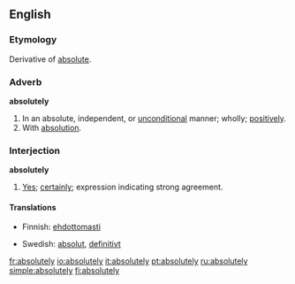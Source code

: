 ==English==

===Etymology===
Derivative of [[absolute]].

===Adverb===
'''absolutely'''

# In an absolute, independent, or [[unconditional]] manner; wholly; [[positively]].
# With [[absolution]].

===Interjection===
'''absolutely'''

# [[yes|Yes]]; [[certainly]]; expression indicating strong agreement.

====Translations====
{{top}}
*Finnish: [[ehdottomasti]]
{{mid}}
*Swedish: [[absolut]], [[definitivt]]
{{bottom}}

[[fr:absolutely]]
[[io:absolutely]]
[[it:absolutely]]
[[pt:absolutely]]
[[ru:absolutely]]
[[simple:absolutely]]
[[fi:absolutely]]